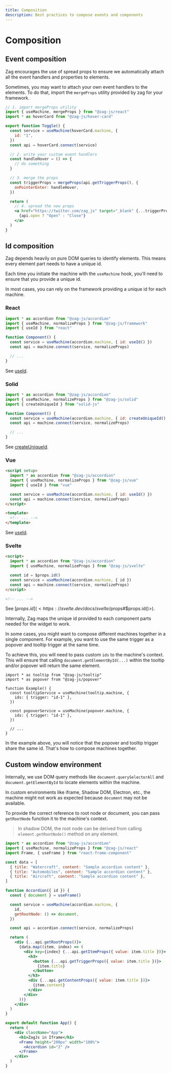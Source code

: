 ```yaml
---
title: Composition
description: Best practices to compose events and components
---
```


# Composition

## Event composition

Zag encourages the use of spread props to ensure we automatically attach all the
event handlers and properties to elements.

Sometimes, you may want to attach your own event handlers to the elements. To do
that, import the `mergeProps` utility provided by zag for your framework.

```jsx
// 1. import mergeProps utility
import { useMachine, mergeProps } from "@zag-js/react"
import * as hoverCard from "@zag-js/hover-card"

export function Toggle() {
  const service = useMachine(hoverCard.machine, {
    id: "1",
  })
  const api = hoverCard.connect(service)

  // 2. write your custom event handlers
  const handleHover = () => {
    // do something
  }

  // 3. merge the props
  const triggerProps = mergeProps(api.getTriggerProps(), {
    onPointerEnter: handleHover,
  })

  return (
    // 4. spread the new props
    <a href="https://twitter.com/zag_js" target="_blank" {...triggerProps}>
      {api.open ? "Open" : "Close"}
    </a>
  )
}
```

## Id composition

Zag depends heavily on pure DOM queries to identify elements. This means every
element part needs to have a unique id.

Each time you initiate the machine with the `useMachine` hook, you'll need to
ensure that you provide a unique id.

In most cases, you can rely on the framework providing a unique id for each
machine.

### React

```jsx
import * as accordion from "@zag-js/accordion"
import { useMachine, normalizeProps } from "@zag-js/framework"
import { useId } from "react"

function Component() {
  const service = useMachine(accordion.machine, { id: useId() })
  const api = machine.connect(service, normalizeProps)

  // ...
}
```

See [useId](https://react.dev/reference/react/useId).

### Solid

```jsx
import * as accordion from "@zag-js/accordion"
import { useMachine, normalizeProps } from "@zag-js/solid"
import { createUniqueId } from "solid-js"

function Component() {
  const service = useMachine(accordion.machine, { id: createUniqueId() })
  const api = machine.connect(service, normalizeProps)

  // ...
}
```

See
[createUniqueId](https://docs.solidjs.com/reference/component-apis/create-unique-id).

### Vue

```html
<script setup>
  import * as accordion from "@zag-js/accordion"
  import { useMachine, normalizeProps } from "@zag-js/vue"
  import { useId } from "vue"

  const service = useMachine(accordion.machine, { id: useId() })
  const api = machine.connect(service, normalizeProps)
</script>

<template>
  <!-- ... -->
</template>
```

See [useId](https://vuejs.org/api/composition-api-helpers#useid).

### Svelte

```html
<script>
  import * as accordion from "@zag-js/accordion"
  import { useMachine, normalizeProps } from "@zag-js/svelte"

  const id = $props.id()
  const service = useMachine(accordion.machine, { id })
  const api = machine.connect(service, normalizeProps)
</script>

<!-- ... -->
```

See [$props.id](<https://svelte.dev/docs/svelte/$props#$props.id()>).

Internally, Zag maps the unique id provided to each component parts needed for
the widget to work.

In some cases, you might want to compose different machines together in a single
component. For example, you want to use the same trigger as a popover and
tooltip trigger at the same time.

To achieve this, you will need to pass custom `ids` to the machine's context.
This will ensure that calling `document.getElementById(...)` within the tooltip
and/or popover will return the same element.

```tsx {6,10}
import * as tooltip from "@zag-js/tooltip"
import * as popover from "@zag-js/popover"

function Example() {
  const tooltipService = useMachine(tooltip.machine, {
    ids: { trigger: "id-1" },
  })

  const popoverService = useMachine(popover.machine, {
    ids: { trigger: "id-1" },
  })

  // ...
}
```

In the example above, you will notice that the popover and tooltip trigger share
the same id. That's how to compose machines together.

## Custom window environment

Internally, we use DOM query methods like `document.querySelectorAll` and
`document.getElementById` to locate elements within the machine.

In custom environments like iframe, Shadow DOM, Electron, etc., the machine
might not work as expected because `document` may not be available.

To provide the correct reference to root node or document, you can pass
`getRootNode` function it to the machine's context.

> In shadow DOM, the root node can be derived from calling
> `element.getRootNode()` method on any element.

```jsx {12,16,42}
import * as accordion from "@zag-js/accordion"
import { useMachine, normalizeProps } from "@zag-js/react"
import Frame, { useFrame } from "react-frame-component"

const data = [
  { title: "Watercraft", content: "Sample accordion content" },
  { title: "Automobiles", content: "Sample accordion content" },
  { title: "Aircraft", content: "Sample accordion content" },
]

function Accordion({ id }) {
  const { document } = useFrame()

  const service = useMachine(accordion.machine, {
    id,
    getRootNode: () => document,
  })

  const api = accordion.connect(service, normalizeProps)

  return (
    <div {...api.getRootProps()}>
      {data.map((item, index) => (
        <div key={index} {...api.getItemProps({ value: item.title })}>
          <h3>
            <button {...api.getTriggerProps({ value: item.title })}>
              {item.title}
            </button>
          </h3>
          <div {...api.getContentProps({ value: item.title })}>
            {item.content}
          </div>
        </div>
      ))}
    </div>
  )
}

export default function App() {
  return (
    <div className="App">
      <h1>ZagJs in Iframe</h1>
      <Frame height="200px" width="100%">
        <Accordion id="2" />
      </Frame>
    </div>
  )
}
```
